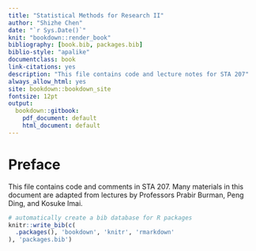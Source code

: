 ```yaml
---
title: "Statistical Methods for Research II"
author: "Shizhe Chen"
date: "`r Sys.Date()`"
knit: "bookdown::render_book"
bibliography: [book.bib, packages.bib]
biblio-style: "apalike"
documentclass: book
link-citations: yes
description: "This file contains code and lecture notes for STA 207"
always_allow_html: yes
site: bookdown::bookdown_site
fontsize: 12pt
output: 
  bookdown::gitbook:
    pdf_document: default
    html_document: default
---
```


# Preface {-#pre}

This file contains code and comments in STA 207. Many materials in this document are adapted from lectures by Professors Prabir Burman, Peng Ding,  and Kosuke Imai.

```r
# automatically create a bib database for R packages
knitr::write_bib(c(
  .packages(), 'bookdown', 'knitr', 'rmarkdown'
), 'packages.bib')
```
